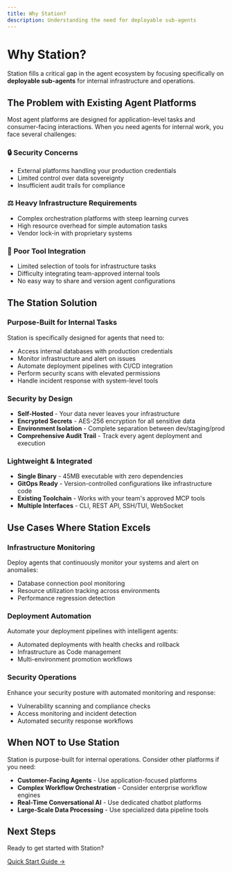 ```yaml
---
title: Why Station?
description: Understanding the need for deployable sub-agents
---
```


# Why Station?

Station fills a critical gap in the agent ecosystem by focusing specifically on **deployable sub-agents** for internal infrastructure and operations.

## The Problem with Existing Agent Platforms

Most agent platforms are designed for application-level tasks and consumer-facing interactions. When you need agents for internal work, you face several challenges:

### 🔒 **Security Concerns**
- External platforms handling your production credentials
- Limited control over data sovereignty
- Insufficient audit trails for compliance

### ⚖️ **Heavy Infrastructure Requirements**  
- Complex orchestration platforms with steep learning curves
- High resource overhead for simple automation tasks
- Vendor lock-in with proprietary systems

### 🔧 **Poor Tool Integration**
- Limited selection of tools for infrastructure tasks
- Difficulty integrating team-approved internal tools
- No easy way to share and version agent configurations

## The Station Solution

### **Purpose-Built for Internal Tasks**

Station is specifically designed for agents that need to:
- Access internal databases with production credentials
- Monitor infrastructure and alert on issues  
- Automate deployment pipelines with CI/CD integration
- Perform security scans with elevated permissions
- Handle incident response with system-level tools

### **Security by Design**

- **Self-Hosted** - Your data never leaves your infrastructure
- **Encrypted Secrets** - AES-256 encryption for all sensitive data
- **Environment Isolation** - Complete separation between dev/staging/prod
- **Comprehensive Audit Trail** - Track every agent deployment and execution

### **Lightweight & Integrated**

- **Single Binary** - 45MB executable with zero dependencies
- **GitOps Ready** - Version-controlled configurations like infrastructure code
- **Existing Toolchain** - Works with your team's approved MCP tools
- **Multiple Interfaces** - CLI, REST API, SSH/TUI, WebSocket

## Use Cases Where Station Excels

### **Infrastructure Monitoring**
Deploy agents that continuously monitor your systems and alert on anomalies:
- Database connection pool monitoring
- Resource utilization tracking across environments
- Performance regression detection

### **Deployment Automation**  
Automate your deployment pipelines with intelligent agents:
- Automated deployments with health checks and rollback
- Infrastructure as Code management  
- Multi-environment promotion workflows

### **Security Operations**
Enhance your security posture with automated monitoring and response:
- Vulnerability scanning and compliance checks
- Access monitoring and incident detection
- Automated security response workflows

## When NOT to Use Station

Station is purpose-built for internal operations. Consider other platforms if you need:
- **Customer-Facing Agents** - Use application-focused platforms
- **Complex Workflow Orchestration** - Consider enterprise workflow engines
- **Real-Time Conversational AI** - Use dedicated chatbot platforms
- **Large-Scale Data Processing** - Use specialized data pipeline tools

## Next Steps

Ready to get started with Station? 

[Quick Start Guide →](/quickstart/)
